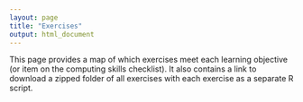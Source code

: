 ```yaml
---
layout: page
title: "Exercises"
output: html_document
---
```


This page provides a map of which exercises meet each learning objective (or item on the computing skills checklist). It also contains a link to download a zipped folder of all exercises with each exercise as a separate R script.
